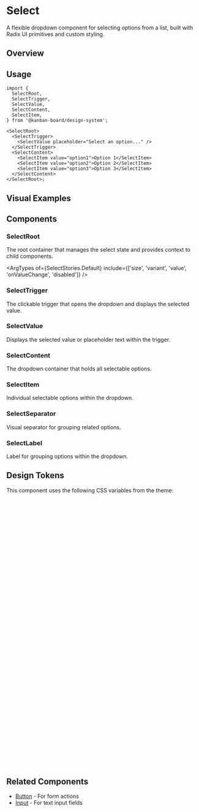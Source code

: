 
<Meta of={SelectStories} />

# Select

A flexible dropdown component for selecting options from a list, built with Radix UI primitives and custom styling.

## Overview

<Canvas of={SelectStories.Default} />

<Controls sort="requiredFirst" />

## Usage

```tsx
import {
  SelectRoot,
  SelectTrigger,
  SelectValue,
  SelectContent,
  SelectItem,
} from '@kanban-board/design-system';

<SelectRoot>
  <SelectTrigger>
    <SelectValue placeholder="Select an option..." />
  </SelectTrigger>
  <SelectContent>
    <SelectItem value="option1">Option 1</SelectItem>
    <SelectItem value="option2">Option 2</SelectItem>
    <SelectItem value="option3">Option 3</SelectItem>
  </SelectContent>
</SelectRoot>;
```

## Visual Examples

<Canvas of={SelectStories.Default} />

<Canvas of={SelectStories.Sizes} />

<Canvas of={SelectStories.Variants} />

## Components

### SelectRoot

The root container that manages the select state and provides context to child components.

<ArgTypes
  of={SelectStories.Default}
  include={['size', 'variant', 'value', 'onValueChange', 'disabled']}
/>

### SelectTrigger

The clickable trigger that opens the dropdown and displays the selected value.

### SelectValue

Displays the selected value or placeholder text within the trigger.

### SelectContent

The dropdown container that holds all selectable options.

### SelectItem

Individual selectable options within the dropdown.

### SelectSeparator

Visual separator for grouping related options.

### SelectLabel

Label for grouping options within the dropdown.

## Design Tokens

This component uses the following CSS variables from the theme:

```css
/* Colors */
--surface
--surface-hover
--text
--text-secondary
--text-tertiary
--border
--border-hover
--border-focus
--border-subtle
--primary-surface
--primary-text
--danger-border
--danger-text
--danger-base

/* Spacing */
--space-1
--space-1_5
--space-2
--space-2_5
--space-3
--space-4
--space-6
--space-8
--space-10
--space-12
--space-80

/* Typography */
--font-size-xs
--font-size-sm
--font-size-base
--font-weight-normal
--font-weight-medium
--line-height-normal

/* Other */
--border-radius-sm
--border-radius-md
--border-width-1
--shadow-lg
--focus-ring
--opacity-50
--duration-fast
--ease-out
--z-dropdown
```

## Related Components

- [Button](/docs/components-button--docs) - For form actions
- [Input](/docs/components-input--docs) - For text input fields
